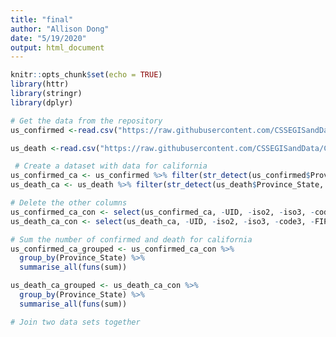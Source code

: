 ```yaml
---
title: "final"
author: "Allison Dong"
date: "5/19/2020"
output: html_document
---
```


```r
knitr::opts_chunk$set(echo = TRUE)
library(httr)
library(stringr)
library(dplyr)

# Get the data from the repository
us_confirmed <-read.csv("https://raw.githubusercontent.com/CSSEGISandData/COVID-19/master/csse_covid_19_data/csse_covid_19_time_series/time_series_covid19_confirmed_US.csv")

us_death <-read.csv("https://raw.githubusercontent.com/CSSEGISandData/COVID-19/master/csse_covid_19_data/csse_covid_19_time_series/time_series_covid19_deaths_US.csv")

 # Create a dataset with data for california
us_confirmed_ca <- us_confirmed %>% filter(str_detect(us_confirmed$Province_State, 'California'))
us_death_ca <- us_death %>% filter(str_detect(us_death$Province_State, 'California'))

# Delete the other columns
us_confirmed_ca_con <- select(us_confirmed_ca, -UID, -iso2, -iso3, -code3, -FIPS, -Admin2, -Country_Region, -Combined_Key, -Lat, -Long_)
us_death_ca_con <- select(us_death_ca, -UID, -iso2, -iso3, -code3, -FIPS, -Admin2, -Country_Region, -Combined_Key, -Lat, -Long_)

# Sum the number of confirmed and death for california
us_confirmed_ca_grouped <- us_confirmed_ca_con %>%
  group_by(Province_State) %>%
  summarise_all(funs(sum))

us_death_ca_grouped <- us_death_ca_con %>%
  group_by(Province_State) %>%
  summarise_all(funs(sum))

# Join two data sets together


```



```r


```